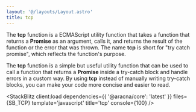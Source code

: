 ```yaml
---
layout: '@/layouts/Layout.astro'
title: tcp
---
```



The **tcp** function is a ECMAScript utility function that takes a function that returns a **Promise** as an argument, calls it, and returns the result of the function or the error that was thrown. The name **tcp** is short for "try catch promise", which reflects the function's purpose.

The **tcp** function is a simple but useful utility function that can be used to call a function that returns a **Promise** inside a try-catch block and handle errors in a custom way. By using **tcp** instead of manually writing try-catch blocks, you can make your code more concise and easier to read.

<StackBlitz
  client:load
  dependencies={{ '@aracna/core': 'latest' }}
  files={SB_TCP}
  template='javascript'
  title='tcp'
  console={100}
/>
